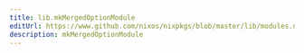 ```yaml
---
title: lib.mkMergedOptionModule
editUrl: https://www.github.com/nixos/nixpkgs/blob/master/lib/modules.nix#L1166C26
description: mkMergedOptionModule
---
```




<LinkCard
    title="Contribute Now!"
    description="API Documentation is done in our source code"
    href="https://www.github.com/nixos/nixpkgs/blob/master/lib/modules.nix#L1166C26"
/>

